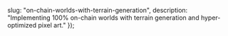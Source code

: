 

  slug: "on-chain-worlds-with-terrain-generation",
  description: "Implementing 100% on-chain worlds with terrain generation and hyper-optimized pixel art."
});

<BlogHeader slug="on-chain-worlds-with-terrain-generation" />

